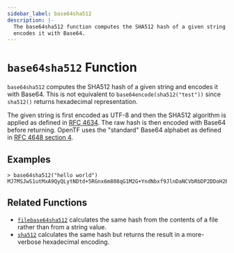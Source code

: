 ```yaml
---
sidebar_label: base64sha512
description: |-
  The base64sha512 function computes the SHA512 hash of a given string and
  encodes it with Base64.
---
```


# `base64sha512` Function

`base64sha512` computes the SHA512 hash of a given string and encodes it with
Base64. This is not equivalent to `base64encode(sha512("test"))` since `sha512()`
returns hexadecimal representation.

The given string is first encoded as UTF-8 and then the SHA512 algorithm is applied
as defined in [RFC 4634](https://tools.ietf.org/html/rfc4634). The raw hash is
then encoded with Base64 before returning. OpenTF uses the "standard" Base64
alphabet as defined in [RFC 4648 section 4](https://tools.ietf.org/html/rfc4648#section-4).

## Examples

```
> base64sha512("hello world")
MJ7MSJwS1utMxA9QyQLytNDtd+5RGnx6m808qG1M2G+YndNbxf9JlnDaNCVbRbDP2DDoH2Bdz33FVC6TrpzXbw==
```

## Related Functions

* [`filebase64sha512`](/opentf/language/functions/filebase64sha512) calculates the same hash from
  the contents of a file rather than from a string value.
* [`sha512`](/opentf/language/functions/sha512) calculates the same hash but returns the result
  in a more-verbose hexadecimal encoding.
